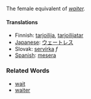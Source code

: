 The female equivalent of ''[[waiter]].''

====Translations====
*Finnish: [[tarjoilija]], [[tarjoilijatar]]
*[[Japanese]]: [[ウェートレス]]
*Slovak: [[servírka]] ''f''
*[[Spanish]]: [[mesera]]

===Related Words===
*[[wait]]
*[[waiter]]